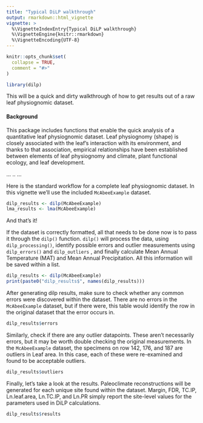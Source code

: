 ```yaml
---
title: "Typical DiLP walkthrough"
output: rmarkdown::html_vignette
vignette: >
  %\VignetteIndexEntry{Typical DiLP walkthrough}
  %\VignetteEngine{knitr::rmarkdown}
  %\VignetteEncoding{UTF-8}
---
```


```r
knitr::opts_chunk$set(
  collapse = TRUE,
  comment = "#>"
)
```

```r
library(dilp)
```

This will be a quick and dirty walkthrough of how to get results out of a raw leaf physiognomic dataset.

#### Background
This package includes functions that enable the quick analysis of a quantitative leaf physiognomic dataset.
Leaf physiognomy (shape) is closely associated with the leaf's interaction with its environment, and thanks
to that association, empirical relationships have been established between elements of leaf physiognomy and climate, 
plant functional ecology, and leaf development.

...
..
...


Here is the standard workflow for a complete leaf physiognomic dataset. 
In this vignette we'll use the included `McAbeeExample` dataset.

```r
dilp_results <- dilp(McAbeeExample)
lma_results <- lma(McAbeeExample)
```

And that's it!




If the dataset is correctly formatted, all that needs to be done now is to pass it through the `dilp()` function.  `dilp()` will 
process the data, using `dilp_processing()`, identify possible errors and outlier measurements using `dilp_errors()` and `dilp_outliers`
, and finally calculate Mean Annual Temperature (MAT) and Mean Annual Precipitation. All this information will be saved within a list.

```r
dilp_results <- dilp(McAbeeExample)
print(paste0("dilp_results$", names(dilp_results)))
```
After generating dilp results, make sure to check whether any common errors were discovered within the dataset.  There are no errors in the `McAbeeExample` dataset, but if there were, this table would identify the row in the original dataset that the error occurs in.

```r
dilp_results$errors
```

Similarly, check if there are any outlier datapoints.  These aren't necessarily errors, but it may be worth double checking the 
original measurements.  In the `McAbeeExample` dataset, the specimens on row 142, 176, and 187 are outliers in Leaf area. In this case,
each of these were re-examined and found to be acceptable outliers.

```r
dilp_results$outliers
```

Finally, let's take a look at the results.  Paleoclimate reconstructions will be generated for each unique site found within the
dataset.  Margin, FDR, TC.IP, Ln.leaf.area, Ln.TC.IP, and Ln.PR simply report the site-level values for the parameters used in DiLP
calculations.

```r
dilp_results$results
```











